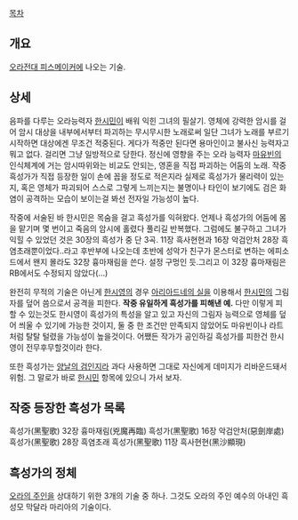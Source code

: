 [[목차]]

== 개요 ==
[[오라전대 피스메이커]]에 나오는 기술.


== 상세 ==

음파를 다루는 오라능력자 [[한시민]]이 배워 익힌 그녀의 필살기. 영체에 강력한 암시를 걸어 암시 대상을 내부에서부터 파괴하는 무시무시한 노래로써 일단 그녀가 노래를 부르기 시작하면 대상에겐 무조건 적중된다. 게다가 적중만 된다면 용마인이고 불사신 능력자고 뭐고 없다. 걸리면 그냥 일방적으로 당한다. 정신에 영향을 주는 오라 능력자 [[마유빈]]의 인식체계에 거는 암시따위와는 비교도 안되는, 영혼을 직접 파괴하는 어둠의 노래. 작중 흑성가가 직접 등장한 일이 손에 꼽을 정도로 적은지라 실제로 흑성가가 물리력이 있는지, 혹은 영체가 파괴되어 스스로 그렇게 느끼는지는 불명이나 타인이 보기에도 검은 화염이 공격하는 모습이 보이는걸 봐선 전자일 가능성이 높다.

작중에 서술된 바 한시민은 목숨을 걸고 흑성가를 익혀왔다. 언제나 흑성가의 어둠에 몸을 맡기며 몇 번이고 죽음의 암시에 홀렸다 풀리길 반복했다. 그럼에도 불구하고 그녀가 익힐 수 있었던 것은 30장의 흑성가 중 단 3곡. 11장 흑사현현과 16장 악검안처 28장 흑염초래뿐이었다..라고 후반부에 나오는데 초반에 성악가 친구가 몬스터로 변하는 에피소드에서 왠지 몰라도 32장 흉마재림을 쓴다. 설정 구멍인 듯.그리고 이 32장 흉마재림은 RB에서도 수정되지 않았다(…)

완전히 무적의 기술은 아닌게 [[한시영]]의 경우 [[아리아드네의 실]]을 이용해서 [[한시민]]의 그림자를 덮어 씀으로서 공격을 피한다. '''작중 유일하게 흑성가를 피해낸 예.''' 다만 이렇게 피할 수 있는것도 한시영이 흑성가의 특성을 알고 있고 자신의 그림자 능력으로 영체를 덮어 씌울 수 있기에 가능한 것이지, 둘 중 한 조건만 만족되지 않았어도 마유빈이나 라트처럼 탈탈 털렸을 가능성이 높을것이다. 어쨌든 작가가 공인하길 흑성가를 피한건 한시영이 전무후무할것이라 한다. 

또한 흑성가는 [[양날의 검]]인지라 과다 사용하면 그대로 자신에게 데미지가 리바운드돼서 위험. 그 말로가 바로 [[한시민]] 항목에 있으니 가서 보자.



== 작중 등장한 흑성가 목록 ==

흑성가(黑聖歌) 32장 흉마재림(兇魔再臨)
흑성가(黑聖歌) 16장 악검안처(惡劍岸處)
흑성가(黑聖歌) 28장 흑염초래
흑성가(黑聖歌) 11장 흑사현현(黑沙顯現)

== 흑성가의 정체 ==
[[오라의 주인]]을 상대하기 위한 3개의 기술 중 하나. 그것도 오라의 주인 예수의 아내인 흑성모 막달라 마리아의 기술이다.
